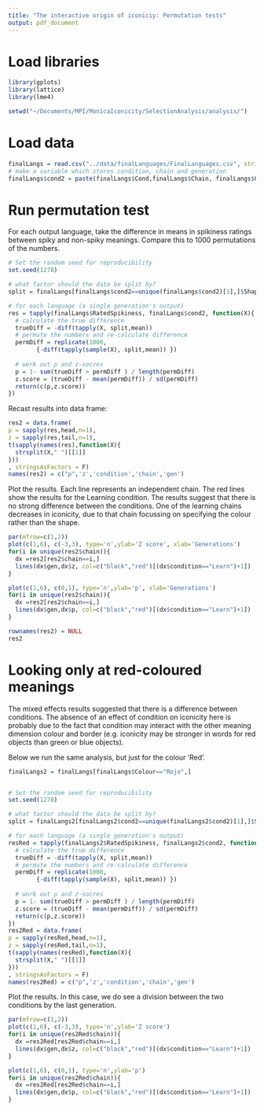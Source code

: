 ```yaml
---
title: "The interactive origin of iconiciy: Permutation tests"
output: pdf_document
---
```


# Load libraries

```r

library(gplots)
library(lattice)
library(lme4)
```

```r
setwd("~/Documents/MPI/MonicaIconicity/SelectionAnalysis/analysis/")
```

# Load data

```r
finalLangs = read.csv("../data/finalLanguages/FinalLanguages.csv", stringsAsFactors = F)
# make a variable which stores condition, chain and generation
finalLangs$cond2 = paste(finalLangs$Cond,finalLangs$Chain, finalLangs$Gen)
```

# Run permutation test

For each output language, take the difference in means in spikiness ratings between spiky and non-spiky meanings.  Compare this to 1000 permutations of the numbers.


```r

# Set the random seed for reproducibility
set.seed(1278)

# what factor should the data be split by?
split = finalLangs[finalLangs$cond2==unique(finalLangs$cond2)[1],]$Shape

# for each language (a single generation's output)
res = tapply(finalLangs$RatedSpikiness, finalLangs$cond2, function(X){
  # calculate the true difference
  trueDiff = -diff(tapply(X, split,mean))
  # permute the numbers and re-calculate difference
  permDiff = replicate(1000,
        {-diff(tapply(sample(X), split,mean)) })
  
  # work out p and z-socres
  p = 1- sum(trueDiff > permDiff ) / length(permDiff)
  z.score = (trueDiff - mean(permDiff)) / sd(permDiff)
  return(c(p,z.score))
})

```

Recast results into data frame:

```r

res2 = data.frame(
p = sapply(res,head,n=1),
z = sapply(res,tail,n=1),
t(sapply(names(res),function(X){
  strsplit(X," ")[[1]]
}))
, stringsAsFactors = F)
names(res2) = c("p",'z','condition','chain','gen')
```

Plot the results.  Each line represents an independent chain.  The red lines show the results for the Learning condition.  The results suggest that there is no strong difference between the conditions.  One of the learning chains decreases in iconicity, due to that chain focussing on specifying the colour rather than the shape.

```r
par(mfrow=c(1,2))
plot(c(1,6), c(-3,3), type='n',ylab='Z score', xlab='Generations')
for(i in unique(res2$chain)){
  dx =res2[res2$chain==i,]
  lines(dx$gen,dx$z, col=c("black","red")[(dx$condition=="Learn")+1])
}

plot(c(1,6), c(0,1), type='n',ylab='p', xlab='Generations')
for(i in unique(res2$chain)){
  dx =res2[res2$chain==i,]
  lines(dx$gen,dx$p, col=c("black","red")[(dx$condition=="Learn")+1])
}
```

```r
rownames(res2) = NULL
res2
```

\newpage

# Looking only at red-coloured meanings

The mixed effects results suggested that there is a difference between conditions.  The absence of an effect of condition on iconicity here is probably due to the fact that condition may interact with the other meaning dimension colour and border (e.g. iconicity may be stronger in words for red objects than green or blue objects). 

Below we run the same analysis, but just for the colour 'Red'.

```r
finalLangs2 = finalLangs[finalLangs$Colour=="Rojo",]


# Set the random seed for reproducibility
set.seed(1278)

# what factor should the data be split by?
split = finalLangs2[finalLangs2$cond2==unique(finalLangs2$cond2)[1],]$Shape

# for each language (a single generation's output)
resRed = tapply(finalLangs2$RatedSpikiness, finalLangs2$cond2, function(X){
  # calculate the true difference
  trueDiff = -diff(tapply(X, split,mean))
  # permute the numbers and re-calculate difference
  permDiff = replicate(1000,
        {-diff(tapply(sample(X), split,mean)) })
  
  # work out p and z-socres
  p = 1- sum(trueDiff > permDiff ) / length(permDiff)
  z.score = (trueDiff - mean(permDiff)) / sd(permDiff)
  return(c(p,z.score))
})
res2Red = data.frame(
p = sapply(resRed,head,n=1),
z = sapply(resRed,tail,n=1),
t(sapply(names(resRed),function(X){
  strsplit(X," ")[[1]]
}))
, stringsAsFactors = F)
names(res2Red) = c("p",'z','condition','chain','gen')

```

Plot the results.  In this case, we do see a division between the two conditions by the last generation.

```r
par(mfrow=c(1,2))
plot(c(1,6), c(-3,3), type='n',ylab='Z score')
for(i in unique(res2Red$chain)){
  dx =res2Red[res2Red$chain==i,]
  lines(dx$gen,dx$z, col=c("black","red")[(dx$condition=="Learn")+1])
}

plot(c(1,6), c(0,1), type='n',ylab='p')
for(i in unique(res2Red$chain)){
  dx =res2Red[res2Red$chain==i,]
  lines(dx$gen,dx$p, col=c("black","red")[(dx$condition=="Learn")+1])
}
```

